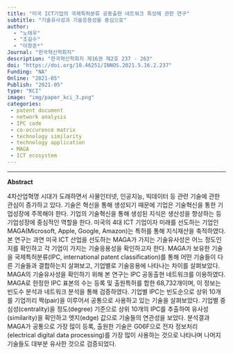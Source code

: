 ```yaml
---
title: "미국 ICT기업의 국제특허분류 공동출현 네트워크 특성에 관한 연구"
subtitle: "기술유사성과 기술응용성을 중심으로"
author: 
  - "노태우" 
  - "조길수"
  - "이창준*" 
Journal: "한국혁신학회지"
description: "한국혁신학회지 제16권 제2호 237 - 263"
doi: "https://doi.org/10.46251/INNOS.2021.5.16.2.237"
Funding: "NA"
Online: "2021-05"
Publish: "2021-05"
type: "KCI"
image: "img/paper_kci_3.png"
categories:
 - patent document
 - network analysis
 - IPC code
 - co-occurence matrix
 - technology similarity
 - technology application
 - MAGA
 - ICT ecosystem
---
```


------------------------------------------------------------------------

**Abstract**

4차산업혁명 시대가 도래하면서 사물인터넷, 인공지능, 빅데이터 등 관련 기술에 관한 관심이 증가하고 있다. 기술은 혁신을 통해 생성되기 때문에 기업은 기술혁신을 통한 기업성장에 주목해야 한다. 기업의 기술혁신을 통해 생성된 지식은 생산성을 향상하는 등 기업성장에 중심적인 역할을 한다. 미국의 4대 ICT 기업이자 미래를 선도하는 기업인 MAGA(Microsoft, Apple, Google, Amazon)는 특허를 통해 지식재산을 축적하였다. 본 연구는 과연 미국 ICT 산업을 선도하는 MAGA가 가지는 기술유사성은 어느 정도인지를 확인하고 각 기업이 가지는 기술응용성을 확인하고자 한다. MAGA가 보유한 기술을 국제특허분류(IPC, international patent classification)를 통해 어떤 기술들이 다른 기술들과 결합하는지 살펴보고, 기업별로 기술응용에 나타나는 차이를 살펴보았다. MAGA의 기술유사성을 확인하기 위해 본 연구는 IPC 공동출현 네트워크를 이용하였다. MAGA로 한정한 IPC 표본의 수는 등록 및 출원특허를 합한 68,732개이며, 이 정보는 빈도수 분석과 네트워크 분석을 통해 검증하였다. 기업별 IPC는 빈도순으로 상위 10개를 기업끼리 짝(pair)을 이루어서 공통으로 사용하고 있는 기술을 살펴보았다. 기업별 중심성(centrality)을 정도(degree) 기준으로 상위 10개의 IPC를 추출하여 유사성(similarity)을 확인하고 엣지(edge) 값으로 기술들의 연관성을 보았다. 분석결과 MAGA가 공통으로 가장 많이 등록, 출원한 기술은 G06F으로 전자 정보처리(electrical digital data processing)를 가장 많이 사용하는 것으로 나타나며 나머지 기술들도 대부분 유사한 것으로 검증되었다.
